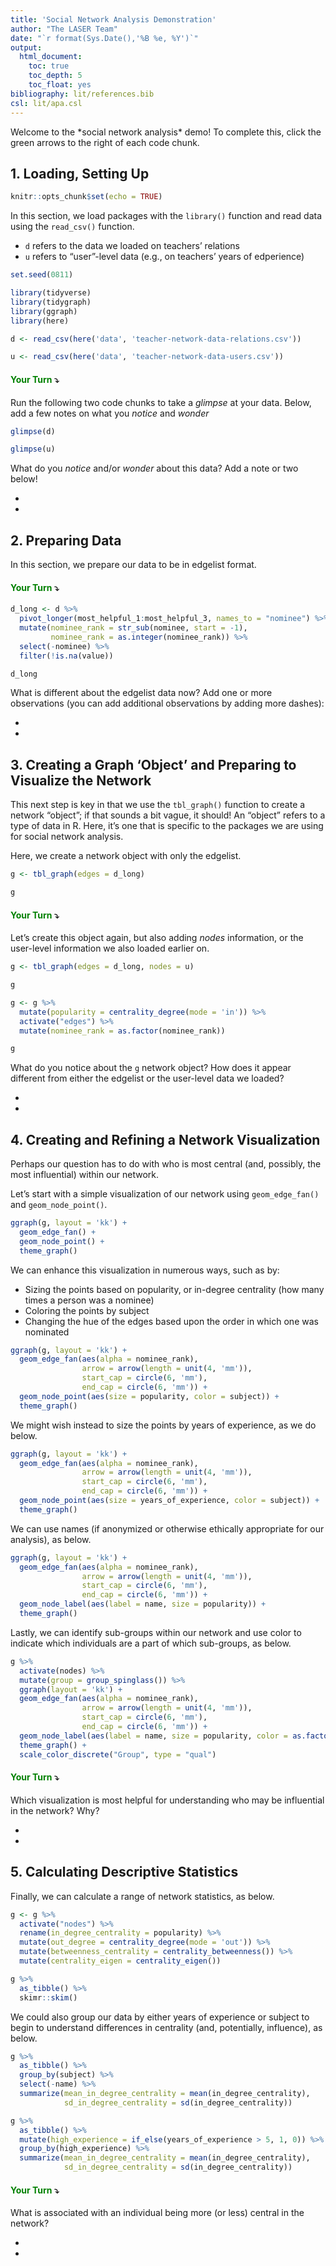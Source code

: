 ```yaml
---
title: 'Social Network Analysis Demonstration'
author: "The LASER Team"
date: "`r format(Sys.Date(),'%B %e, %Y')`"
output:
  html_document:
    toc: true
    toc_depth: 5
    toc_float: yes
bibliography: lit/references.bib
csl: lit/apa.csl
---
```


Welcome to the \*social network analysis\* demo! To complete this, click the green arrows to the right of each code chunk.

## 1. Loading, Setting Up

```r
knitr::opts_chunk$set(echo = TRUE)
```

In this section, we load packages with the `library()` function and read data using the `read_csv()` function.

- `d` refers to the data we loaded on teachers' relations
- `u` refers to "user"-level data (e.g., on teachers' years of edperience)

```r
set.seed(0811)

library(tidyverse)
library(tidygraph)
library(ggraph)
library(here)

d <- read_csv(here('data', 'teacher-network-data-relations.csv'))

u <- read_csv(here('data', 'teacher-network-data-users.csv'))
```

#### [**Your Turn**]{style="color: green;"} **⤵**

Run the following two code chunks to take a _glimpse_ at your data. Below, add a few notes on what you _notice_ and _wonder_

```r
glimpse(d)
```

```r
glimpse(u)
```

What do you _notice_ and/or _wonder_ about this data? Add a note or two below!

- 
- 

## 2. Preparing Data

In this section, we prepare our data to be in edgelist format. 

#### [**Your Turn**]{style="color: green;"} **⤵**

```r
d_long <- d %>% 
  pivot_longer(most_helpful_1:most_helpful_3, names_to = "nominee") %>% 
  mutate(nominee_rank = str_sub(nominee, start = -1),
         nominee_rank = as.integer(nominee_rank)) %>% 
  select(-nominee) %>% 
  filter(!is.na(value))

d_long
```
What is different about the edgelist data now? Add one or more observations (you can add additional observations by adding more dashes):

- 
- 

## 3. Creating a Graph 'Object' and Preparing to Visualize the Network

This next step is key in that we use the `tbl_graph()` function to create a network "object"; if that sounds a bit vague, it should! An "object" refers to a type of data in R. Here, it's one that is specific to the packages we are using for social network analysis. 

Here, we create a network object with only the edgelist. 

```r
g <- tbl_graph(edges = d_long)

g
```

#### [**Your Turn**]{style="color: green;"} **⤵**

Let's create this object again, but also adding _nodes_ information, or the user-level information we also loaded earlier on.

```r
g <- tbl_graph(edges = d_long, nodes = u)

g
```

```r
g <- g %>% 
  mutate(popularity = centrality_degree(mode = 'in')) %>% 
  activate("edges") %>% 
  mutate(nominee_rank = as.factor(nominee_rank))

g
```

What do you notice about the `g` network object? How does it appear different from either the edgelist or the user-level data we loaded?

- 
- 

## 4. Creating and Refining a Network Visualization

Perhaps our question has to do with who is most central (and, possibly, the most influential) within our network.

Let's start with a simple visualization of our network using `geom_edge_fan()` and `geom_node_point()`.

```r
ggraph(g, layout = 'kk') + 
  geom_edge_fan() +
  geom_node_point() +
  theme_graph()
```

We can enhance this visualization in numerous ways, such as by:

- Sizing the points based on popularity, or in-degree centrality (how many times a person was a nominee)
- Coloring the points by subject
- Changing the hue of the edges based upon the order in which one was nominated

```r
ggraph(g, layout = 'kk') + 
  geom_edge_fan(aes(alpha = nominee_rank), 
                arrow = arrow(length = unit(4, 'mm')),
                start_cap = circle(6, 'mm'),
                end_cap = circle(6, 'mm')) + 
  geom_node_point(aes(size = popularity, color = subject)) +
  theme_graph()
```
We might wish instead to size the points by years of experience, as we do below.

```r
ggraph(g, layout = 'kk') + 
  geom_edge_fan(aes(alpha = nominee_rank), 
                arrow = arrow(length = unit(4, 'mm')),
                start_cap = circle(6, 'mm'),
                end_cap = circle(6, 'mm')) + 
  geom_node_point(aes(size = years_of_experience, color = subject)) +
  theme_graph()
```

We can use names (if anonymized or otherwise ethically appropriate for our analysis), as below.

```r
ggraph(g, layout = 'kk') + 
  geom_edge_fan(aes(alpha = nominee_rank), 
                arrow = arrow(length = unit(4, 'mm')),
                start_cap = circle(6, 'mm'),
                end_cap = circle(6, 'mm')) + 
  geom_node_label(aes(label = name, size = popularity)) +
  theme_graph()
```
Lastly, we can identify sub-groups within our network and use color to indicate which individuals are a part of which sub-groups, as below. 

```r
g %>%
  activate(nodes) %>%
  mutate(group = group_spinglass()) %>% 
  ggraph(layout = 'kk') + 
  geom_edge_fan(aes(alpha = nominee_rank), 
                arrow = arrow(length = unit(4, 'mm')),
                start_cap = circle(6, 'mm'),
                end_cap = circle(6, 'mm')) + 
  geom_node_label(aes(label = name, size = popularity, color = as.factor(group))) +
  theme_graph() +
  scale_color_discrete("Group", type = "qual")
```

#### [**Your Turn**]{style="color: green;"} **⤵**

Which visualization is most helpful for understanding who may be influential in the network? Why?

- 
- 

## 5. Calculating Descriptive Statistics

Finally, we can calculate a range of network statistics, as below.

```r
g <- g %>% 
  activate("nodes") %>% 
  rename(in_degree_centrality = popularity) %>% 
  mutate(out_degree = centrality_degree(mode = 'out')) %>% 
  mutate(betweenness_centrality = centrality_betweenness()) %>% 
  mutate(centrality_eigen = centrality_eigen())

g %>% 
  as_tibble() %>% 
  skimr::skim()
```

We could also group our data by either years of experience or subject to begin to understand differences in centrality (and, potentially, influence), as below.

```r
g %>% 
  as_tibble() %>% 
  group_by(subject) %>% 
  select(-name) %>% 
  summarize(mean_in_degree_centrality = mean(in_degree_centrality),
            sd_in_degree_centrality = sd(in_degree_centrality))

g %>% 
  as_tibble() %>% 
  mutate(high_experience = if_else(years_of_experience > 5, 1, 0)) %>% 
  group_by(high_experience) %>% 
  summarize(mean_in_degree_centrality = mean(in_degree_centrality),
            sd_in_degree_centrality = sd(in_degree_centrality))
```

#### [**Your Turn**]{style="color: green;"} **⤵**

What is associated with an individual being more (or less) central in the network?

- 
- 
